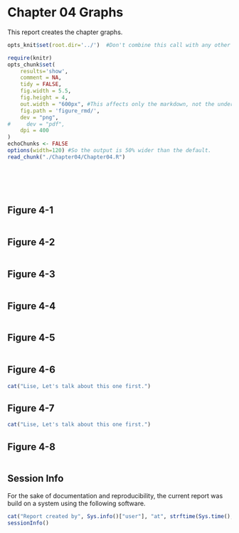 Chapter 04 Graphs
=================================================
This report creates the chapter graphs.

<!--  Set the working directory to the repository's base directory; this assumes the report is nested inside of only one directory.-->
```r
opts_knit$set(root.dir='../')  #Don't combine this call with any other chunk -espeically one that uses file paths.
```

<!-- Set the report-wide options, and point to the external code file. -->
```r
require(knitr)
opts_chunk$set(
    results='show', 
    comment = NA, 
    tidy = FALSE,
    fig.width = 5.5, 
    fig.height = 4, 
    out.width = "600px", #This affects only the markdown, not the underlying png file.  The height will be scaled appropriately.
    fig.path = 'figure_rmd/',     
    dev = "png",
#     dev = "pdf",
    dpi = 400
)
echoChunks <- FALSE
options(width=120) #So the output is 50% wider than the default.
read_chunk("./Chapter04/Chapter04.R") 
```
<!-- Load the packages.  Suppress the output when loading packages. --> 
```r
```

<!-- Load any Global functions and variables declared in the R file.  Suppress the output. --> 
```r
```

<!-- Declare any global functions specific to a Rmd output.  Suppress the output. --> 
```r
```

<!-- Load the datasets.   -->
```r
```

<!-- Tweak the datasets.   -->
```r
```

## Figure 4-1
```r
```

## Figure 4-2
```r
```

## Figure 4-3
```r
```
## Figure 4-4
```r
```
## Figure 4-5
```r
```
## Figure 4-6
```r
cat("Lise, Let's talk about this one first.")
```
## Figure 4-7
```r
cat("Lise, Let's talk about this one first.")
```
## Figure 4-8
```r
```

## Session Info
For the sake of documentation and reproducibility, the current report was build on a system using the following software.

```r
cat("Report created by", Sys.info()["user"], "at", strftime(Sys.time(), "%F, %T %z"))
sessionInfo()
```
